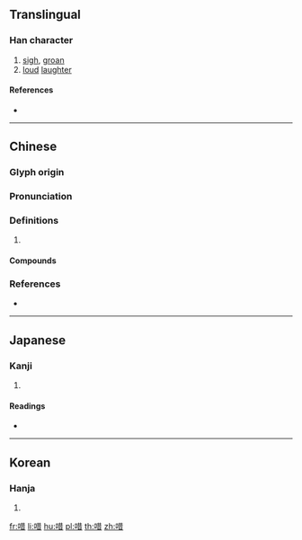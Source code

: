 ==Translingual==

===Han character===
{{Han char|rn=30|rad=口|as=08|sn=11|four=64060|canj=RTA|ids=⿰口昔}}

# [[sigh]], [[groan]]
# [[loud]] [[laughter]]

====References====
* {{Han ref|kx=0193.280|dkj=03771|dj=0414.070|hdz=10637.030|uh=5536|ud=21814|bh=D47A|bd=54394}}

----

==Chinese==
{{zh-forms}}

===Glyph origin===
{{Han etym}}

===Pronunciation===
{{zh-pron
|m=jiè,zè
|c=zik1,ze3,zaak3
|mc=y
|oc=y
|cat=
}}

===Definitions===
{{zh-hanzi}}

# {{rfdef|zh}}

====Compounds====
{{zh-der|咋唶|咄唶|嚄唶}}

===References===
* {{R:yue:mfccd}}

----

==Japanese==

===Kanji===
{{ja-kanji|grade=|rs=口08}}

# {{defn|lang=ja|sort=口08}}

====Readings====
* {{ja-readings|on=[[しゃ]] (sha), [[せき]] (seki), [[しゃく]] (shaku), [[さく]] (saku)|kun=[[なく]] (naku)}}

----

==Korean==

===Hanja===
{{ko-hanja|hangeul=[[차]], [[책]]|rv=cha, chaek|mr=ch'a, ch'aek}}

# {{defn|lang=ko|sort=口08}}

[[fr:唶]]
[[li:唶]]
[[hu:唶]]
[[pl:唶]]
[[th:唶]]
[[zh:唶]]